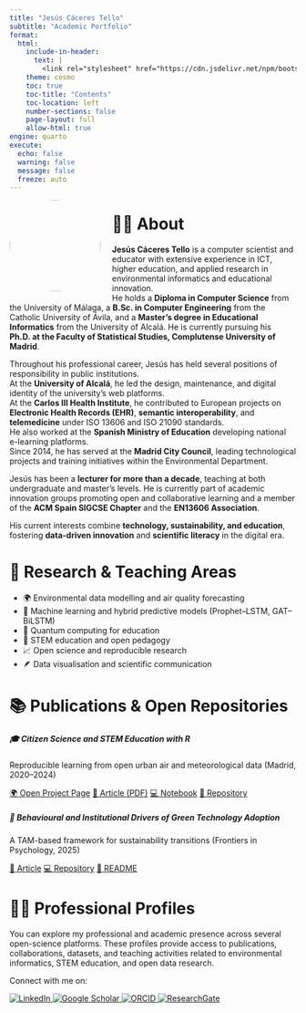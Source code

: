 ```yaml
---
title: "Jesús Cáceres Tello"
subtitle: "Academic Portfolio"
format:
  html:
    include-in-header:
      text: |
        <link rel="stylesheet" href="https://cdn.jsdelivr.net/npm/bootstrap-icons@1.10.5/font/bootstrap-icons.css">
    theme: cosmo
    toc: true
    toc-title: "Contents"
    toc-location: left
    number-sections: false
    page-layout: full
    allow-html: true
engine: quarto
execute:
  echo: false
  warning: false
  message: false
  freeze: auto
---
```


![](images/profile.jpg){width="160" style="border-radius:50%;float:left;margin-right:20px;margin-bottom:10px;"}

# 👨‍🏫 About

::: intro-block
**Jesús Cáceres Tello** is a computer scientist and educator with extensive experience in ICT, higher education, and applied research in environmental informatics and educational innovation.\
He holds a **Diploma in Computer Science** from the University of Málaga, a **B.Sc. in Computer Engineering** from the Catholic University of Ávila, and a **Master’s degree in Educational Informatics** from the University of Alcalá. He is currently pursuing his **Ph.D. at the Faculty of Statistical Studies, Complutense University of Madrid**.

Throughout his professional career, Jesús has held several positions of responsibility in public institutions.\
At the **University of Alcalá**, he led the design, maintenance, and digital identity of the university’s web platforms.\
At the **Carlos III Health Institute**, he contributed to European projects on **Electronic Health Records (EHR)**, **semantic interoperability**, and **telemedicine** under ISO 13606 and ISO 21090 standards.\
He also worked at the **Spanish Ministry of Education** developing national e-learning platforms.\
Since 2014, he has served at the **Madrid City Council**, leading technological projects and training initiatives within the Environmental Department.

Jesús has been a **lecturer for more than a decade**, teaching at both undergraduate and master’s levels. He is currently part of academic innovation groups promoting open and collaborative learning and a member of the **ACM Spain SIGCSE Chapter** and the **EN13606 Association**.

His current interests combine **technology, sustainability, and education**, fostering **data-driven innovation** and **scientific literacy** in the digital era.
:::

# 🔬 Research & Teaching Areas

-   🌍 Environmental data modelling and air quality forecasting\
-   🤖 Machine learning and hybrid predictive models (Prophet–LSTM, GAT–BiLSTM)\
-   🧠 Quantum computing for education\
-   🧩 STEM education and open pedagogy\
-   📈 Open science and reproducible research\
-   🪶 Data visualisation and scientific communication

# 📚 Publications & Open Repositories

```{=html}
<div class="row g-4">

  <div class="col-md-6">
    <div class="card shadow-sm border-0 p-3 h-100">
      <div class="card-body">
        <h5 class="card-title">🎓 Citizen Science and STEM Education with R</h5>
        <p class="card-text">
          Reproducible learning from open urban air and meteorological data (Madrid, 2020–2024)
        </p>
        <p class="mt-3">
          <a href="https://jcaceres-academic.github.io/OpenUrbanAirandMeteorological/index.html" 
             target="_blank" class="btn btn-dark btn-sm">🌍 Open Project Page</a>
  
          <a href="https://jcaceres-academic.github.io/OpenUrbanAirandMeteorological/article.pdf" 
             target="_blank" class="btn btn-primary btn-sm">📄 Article (PDF)</a>
  
          <a href="https://jcaceres-academic.github.io/OpenUrbanAirandMeteorological/notebook.html" 
             target="_blank" class="btn btn-success btn-sm">💻 Notebook</a>
  
          <a href="https://github.com/jcaceres-academic/OpenUrbanAirandMeteorological" 
             target="_blank" class="btn btn-info btn-sm">💾 Repository</a>
        </p>
      </div>
    </div>
  </div>


  <div class="col-md-6">
    <div class="card shadow-sm border-0 p-3 h-100">
      <div class="card-body">
        <h5 class="card-title">🌱 Behavioural and Institutional Drivers of Green Technology Adoption</h5>
        <p class="card-text">
          A TAM-based framework for sustainability transitions (Frontiers in Psychology, 2025)
        </p>
        <p>
          <a href="#" target="_blank" class="btn btn-primary btn-sm">📄 Article</a>
          <a href="https://github.com/jcaceres-academic/GreenTechnologyAdoption" target="_blank" class="btn btn-info btn-sm">💻 Repository</a>
          <a href="#" target="_blank" class="btn btn-success btn-sm">📘 README</a>
        </p>
      </div>
    </div>
  </div>

</div>
```

# 🧑‍🎓 Professional Profiles

You can explore my professional and academic presence across several open-science platforms. These profiles provide access to publications, collaborations, datasets, and teaching activities related to environmental informatics, STEM education, and open data research.

Connect with me on:

```{=html}
<div class="footer-icons">
  <a href="https://www.linkedin.com/in/cacerestj/" title="Linkedin" target="_blank">
    <img src="images/linkedin.png" alt="LinkedIn">
  </a>
  <a href="https://scholar.google.es/citations?user=IHPgogMAAAAJ" title="Google Scholar" target="_blank">
    <img src="images/scholar.png" alt="Google Scholar">
  </a>
  <a href="https://orcid.org/0000-0003-0958-6688" title="Orcid" target="_blank">
    <img src="images/orcid.png" alt="ORCID">
  </a>
  <a href="https://www.researchgate.net/profile/Jesus-Tello" title="Researchgate" target="_blank">
    <img src="images/researchgate.png" alt="ResearchGate">
  </a>
</div>
```
